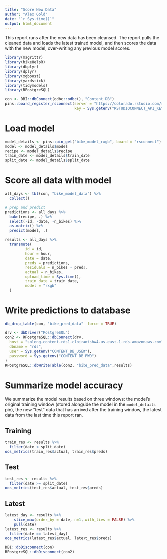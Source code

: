 ```yaml
---
title: "Score New Data"
author: "Alex Gold"
date: "`r Sys.time()`"
output: html_document
---
```


This report runs after the new data has been cleansed. The report pulls the cleaned data and loads the latest trained model, and then scores the data with the new model, over-writing any previous model scores.

```r
library(magrittr)
library(bikeHelpR)
library(dbplyr)
library(dplyr)
library(xgboost)
library(yardstick)
library(tidymodels)
library(RPostgreSQL)
```


```r
con <- DBI::dbConnect(odbc::odbc(), "Content DB")
pins::board_register_rsconnect(server = "https://colorado.rstudio.com/rsc",
                               key = Sys.getenv("RSTUDIOCONNECT_API_KEY"))
```

# Load model

```r
model_details <- pins::pin_get("bike_model_rxgb", board = "rsconnect")
model <- model_details$model
recipe <- model_details$recipe
train_date <- model_details$train_date
split_date <- model_details$split_date
```


# Score all data with model

```r
all_days <- tbl(con, "bike_model_data") %>% 
  collect()

# prep and predict
predictions <- all_days %>% 
  bake(recipe, .) %>% 
  select(-id, -date, -n_bikes) %>% 
  as.matrix() %>% 
  predict(model, .)

results <- all_days %>% 
  transmute(
         id = id,
         hour = hour,
         date = date,
         preds = predictions,
         residuals = n_bikes - preds,
         actual = n_bikes,
         upload_time = Sys.time(),
         train_date = train_date,
         model = "rxgb"
  )
```

# Write predictions to database

```r
db_drop_table(con, "bike_pred_data", force = TRUE)

drv <- dbDriver("PostgreSQL")
con2 <- RPostgreSQL::dbConnect(drv, 
  host = "soleng-content-rds1.cloiraotshw4.us-east-1.rds.amazonaws.com",
  dbname = "rds",
  user = Sys.getenv("CONTENT_DB_USER"),
  password = Sys.getenv("CONTENT_DB_PWD")
)
RPostgreSQL::dbWriteTable(con2, "bike_pred_data",results)

```

# Summarize model accuracy 

We summarize the model results based on three windows: the model's original training window (stored alongside the model in the `model_details` pin), the new "test" data that has arrived after the training window, the latest data from the last time this report ran.

## Training

```r
train_res <- results %>% 
  filter(date < split_date) 
oos_metrics(train_res$actual, train_res$preds)
```

## Test

```r
test_res <- results %>% 
  filter(date >= split_date) 
oos_metrics(test_res$actual, test_res$preds)
```

## Latest

```r
latest_day <- results %>% 
    slice_max(order_by = date, n=1, with_ties = FALSE) %>% 
    pull(date)
latest_res <- results %>% 
  filter(date == latest_day) 
oos_metrics(latest_res$actual, latest_res$preds)
```

```r
DBI::dbDisconnect(con)
RPostgreSQL::dbDisconnect(con2)
```

